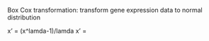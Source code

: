 Box Cox transformation: transform gene expression data to normal distribution

x' = (x^lamda-1)/lamda 
x' = 